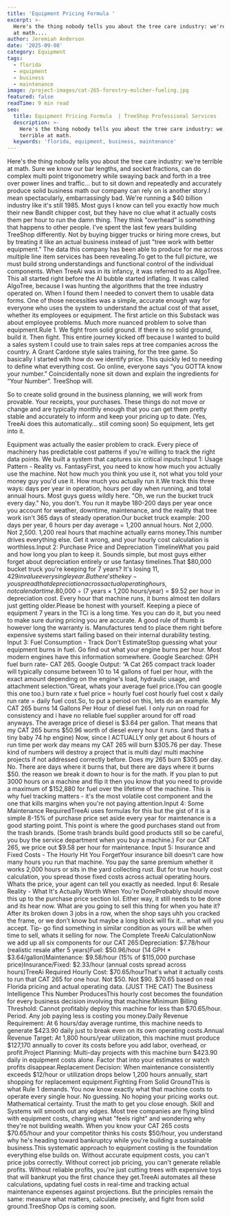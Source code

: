 ```yaml
---
title: 'Equipment Pricing Formula '
excerpt: >-
  Here's the thing nobody tells you about the tree care industry: we're terrible
  at math....
author: Jeremiah Anderson
date: '2025-09-08'
category: Equipment
tags:
  - florida
  - equipment
  - business
  - maintenance
image: /project-images/cat-265-forestry-mulcher-fueling.jpg
featured: false
readTime: 9 min read
seo:
  title: Equipment Pricing Formula  | TreeShop Professional Services
  description: >-
    Here's the thing nobody tells you about the tree care industry: we're
    terrible at math.
  keywords: 'florida, equipment, business, maintenance'
---
```

Here's the thing nobody tells you about the tree care industry: we're terrible at math. Sure we know our bar lengths, and socket fractions, can do complex multi point trigonometry while swaying back and forth in a tree over power lines and traffic… but to sit down and repeatedly and accurately produce solid business math our company can rely on is another story.I mean spectacularly, embarrassingly bad. We're running a $40 billion industry like it's still 1985. Most guys I know can tell you exactly how much their new Bandit chipper cost, but they have no clue what it actually costs them per hour to run the damn thing. They think "overhead" is something that happens to other people. I've spent the last few years building TreeShop differently. Not by buying bigger trucks or hiring more crews, but by treating it like an actual business instead of just "tree work with better equipment." The data this company has been able to produce for me across multiple line item services has been revealing.To get to the full picture, we must build strong understandings and functional control of the individual components. When TreeAi was in its infancy, it was referred to as AlgoTree. This all started right before the AI bubble started inflating. It was called AlgoTree, because I was hunting the algorithms that the tree industry operated on. When I found them I needed to convert them to usable data forms. One of those necessities was a simple, accurate enough way for everyone who uses the system to understand the actual cost of that asset, whether its employees or equipment. The first article on this Substack was about employee problems. Much more nuanced problem to solve than equipment.Rule 1. We fight from solid ground. If there is no solid ground, build it. Then fight. This entire journey kicked off because I wanted to build a sales system I could use to train sales reps at tree companies across the country. A Grant Cardone style sales training, for the tree game. So basically I started with how do we identify price. This quickly led to needing to define what everything cost. Go online, everyone says “you GOTTA know your number.” Coincidentally none sit down and explain the ingredients for “Your Number”. TreeShop will. 

So to create solid ground in the business planning, we will work from provable. Your receipts, your purchases. These things do not move or change and are typically monthly enough that you can get them pretty stable and accurately to inform and keep your pricing up to date. (Yes, TreeAi does this automatically… still coming soon) So equipment, lets get into it. 

Equipment was actually the easier problem to crack. Every piece of machinery has predictable cost patterns if you're willing to track the right data points. We built a system that captures six critical inputs:Input 1: Usage Pattern - Reality vs. FantasyFirst, you need to know how much you actually use the machine. Not how much you think you use it, not what you told your money guy you'd use it. How much you actually run it.We track this three ways: days per year in operation, hours per day when running, and total annual hours. Most guys guess wildly here. "Oh, we run the bucket truck every day." No, you don't. You run it maybe 180-200 days per year once you account for weather, downtime, maintenance, and the reality that tree work isn't 365 days of steady operation.Our bucket truck example: 200 days per year, 6 hours per day average = 1,200 annual hours. Not 2,000. Not 2,500. 1,200 real hours that machine actually earns money.This number drives everything else. Get it wrong, and your hourly cost calculation is worthless.Input 2: Purchase Price and Depreciation TimelineWhat you paid and how long you plan to keep it. Sounds simple, but most guys either forget about depreciation entirely or use fantasy timelines.That $80,000 bucket truck you're keeping for 7 years? It's losing $11,429 in value every single year. But here's the key - you spread that depreciation across actual operating hours, not calendar time.$80,000 ÷ (7 years × 1,200 hours/year) = $9.52 per hour in depreciation cost. Every hour that machine runs, it burns almost ten dollars just getting older.Please be honest with yourself. Keeping a piece of equipment 7 years in the TCi is a long time. Yes you can do it, but you need to make sure during pricing you are accurate. A good rule of thumb is however long the warranty is. Manufactures tend to place them right before expensive systems start failing based on their internal durability testing. Input 3: Fuel Consumption - Track Don't EstimateStop guessing what your equipment burns in fuel. Go find out what your engine burns per hour. Most modern engines have this information somewhere. Google Searched: GPH fuel burn rate- CAT 265. Google Output: “A Cat 265 compact track loader will typically consume between 10 to 14 gallons of fuel per hour, with the exact amount depending on the engine's load, hydraulic usage, and attachment selection.”Great, whats your average fuel price.(You can google this one too.) burn rate x fuel price = hourly fuel cost hourly fuel cost x daily run rate = daily fuel cost.So, to put a period on this, lets do an example. My CAT 265 burns 14 Gallons Per Hour of diesel fuel. I only run on road for consistency and i have no reliable fuel supplier around for off road anyways. The average price of diesel is $3.64 per gallon. That means that my CAT 265 burns $50.96 worth of diesel every hour it runs. (and thats a tiny baby 74 hp engine) Now, since I ACTUALLY only get about 6 hours of run time per work day means my CAT 265 will burn $305.76 per day. These kind of numbers will destroy a project that is multi day/ multi machine projects if not addressed correctly before. Does my 265 burn $305 per day. No. There are days where it burns that, but there are days where it burns $50. the reason we break it down to hour is for the math. If you plan to put 3000 hours on a machine and flip it then you know that you need to provide a maximum of $152,880 for fuel over the lifetime of the machine. This is why fuel tracking matters - it's the most volatile cost component and the one that kills margins when you're not paying attention.Input 4: Some Maintenance RequiredTreeAi uses formulas for this but the gist of it is a simple 8-15% of purchase price set aside every year for maintenance is a good starting point. This point is where the good purchases stand out from the trash brands. (Some trash brands build good products still so be careful, you buy the service department when you buy a machine.) For our CAT 265, we price out $9.58 per hour for maintenance. Input 5: Insurance and Fixed Costs - The Hourly Hit You ForgetYour insurance bill doesn't care how many hours you run that machine. You pay the same premium whether it works 2,000 hours or sits in the yard collecting rust. But for true hourly cost calculation, you spread those fixed costs across actual operating hours. Whats the price, your agent can tell you exactly as needed. Input 6: Resale Reality - What It's Actually Worth When You're DoneProbably should move this up to the purchase price section lol. Either way, it still needs to be done and its hear now. What are you going to sell this thing for when you hate it? After its broken down 3 jobs in a row, when the shop says uhh you cracked the frame, or we don’t know but maybe a long block will fix it… what will you accept. Tip- go find something in similar condition as yours will be when time to sell, whats it selling for now. The Complete TreeAi CalculationNow we add up all six components for our CAT 265:Depreciation: $7.78/hour (realistic resale after 5 years)Fuel: $50.96/hour (14 GPH × $3.64/gallon)Maintenance: $9.58/hour (15% of $115,000 purchase price)Insurance/Fixed: $2.33/hour (annual costs spread across hours)TreeAi Required Hourly Cost: $70.65/hourThat's what it actually costs to run that CAT 265 for one hour. Not $50. Not $90. $70.65 based on real Florida pricing and actual operating data. (JUST THE CAT) The Business Intelligence This Number ProducesThis hourly cost becomes the foundation for every business decision involving that machine:Minimum Billing Threshold: Cannot profitably deploy this machine for less than $70.65/hour. Period. Any job paying less is costing you money.Daily Revenue Requirement: At 6 hours/day average runtime, this machine needs to generate $423.90 daily just to break even on its own operating costs.Annual Revenue Target: At 1,800 hours/year utilization, this machine must produce $127,170 annually to cover its costs before you add labor, overhead, or profit.Project Planning: Multi-day projects with this machine burn $423.90 daily in equipment costs alone. Factor that into your estimates or watch profits disappear.Replacement Decision: When maintenance consistently exceeds $12/hour or utilization drops below 1,200 hours annually, start shopping for replacement equipment.Fighting From Solid GroundThis is what Rule 1 demands. You now know exactly what that machine costs to operate every single hour. No guessing. No hoping your pricing works out. Mathematical certainty. Trust the math to get you close enough. Skill and Systems will smooth out any edges. Most tree companies are flying blind with equipment costs, charging what "feels right" and wondering why they're not building wealth. When you know your CAT 265 costs $70.65/hour and your competitor thinks his costs $50/hour, you understand why he's heading toward bankruptcy while you're building a sustainable business.This systematic approach to equipment costing is the foundation everything else builds on. Without accurate equipment costs, you can't price jobs correctly. Without correct job pricing, you can't generate reliable profits. Without reliable profits, you're just cutting trees with expensive toys that will bankrupt you the first chance they get.TreeAi automates all these calculations, updating fuel costs in real-time and tracking actual maintenance expenses against projections. But the principles remain the same: measure what matters, calculate precisely, and fight from solid ground.TreeShop Ops is coming soon. 
